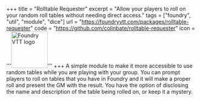 +++
title = "Rolltable Requester"
excerpt = "Allow your players to roll on your random roll tables without needing direct access."
tags = ["foundry", "util", "module", "dice"]
url = "https://foundryvtt.com/packages/rolltable-requester"
code = "https://github.com/colinbate/rolltable-requester"
icon = '''<img src="/icon/fvtt-d20.webp" alt="Foundry VTT logo" width="96" height="96">'''
+++
A simple module to make it more accessible to use random tables while you are playing with your group. You can prompt players to roll on tables that you have in Foundry and it will make a proper roll and present the GM with the result. You have the option of disclosing the name and description of the table being rolled on, or keep it a mystery.